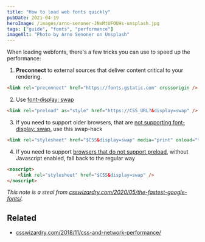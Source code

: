 ```yaml
---
title: "How to load web fonts quickly"
pubDate: 2021-04-19
heroImage: /images/arno-senoner-JNxMtUFOUHs-unsplash.jpg
tags: ["guide", "fonts", "performance"]
imageAlt: "Photo by Arno Senoner on Unsplash"
---
```


When loading webfonts, there's a few tricks you can use to speed up the performance:

1. **Preconnect** to external sources that deliver content critical to your rendering.

```html
<link rel="preconnect" href="https://fonts.gstatic.com" crossorigin />
```

2. Use [font-display: swap](https://developer.mozilla.org/en-US/docs/Web/CSS/@font-face/font-display)

```html
<link rel="preload" as="style" href="https://CSS_URL?&display=swap" />
```

3. If you need to support older browsers, that are [not supporting font-display: swap](https://caniuse.com/?search=font-display%3A%20swap), use this swap-hack

```html
<link rel="stylesheet" href="$CSS&display=swap" media="print" onload="this.media='all'" />
```

4. If you need to support [browsers that do not support preload](https://caniuse.com/?search=preload), without Javascript enabled, fall back to the regular way

```html
<noscript>
	<link rel="stylesheet" href="$CSS&display=swap" />
</noscript>
```

_This note is a steal from [csswizardry.com/2020/05/the-fastest-google-fonts/](https://csswizardry.com/2020/05/the-fastest-google-fonts/)._

## Related

- [csswizardry.com/2018/11/css-and-network-performance/](https://csswizardry.com/2018/11/css-and-network-performance/)
